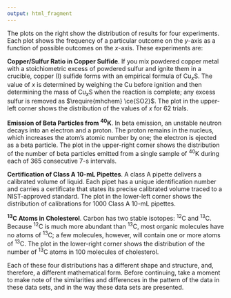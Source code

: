 ```yaml
---
output: html_fragment
---
```


<!-- The following script makes it possible to use the mhchem -->
<!-- latex package in a .Rmd file and to knit it into an .html file -->
<!-- the font size is scaled to 90% to match text -->

<!-- ```{=html} -->
<!-- <script type="text/x-mathjax-config"> -->
<!--   MathJax.Ajax.config.path["mhchem"] = -->
<!--     "https://cdnjs.cloudflare.com/ajax/libs/mathjax-mhchem/3.3.2"; -->
<!--   MathJax.Hub.Config({ -->
<!--     TeX: { -->
<!--       extensions: ["[mhchem]/mhchem.js"] -->
<!--     } -->
<!--   }); -->
<!--   MathJax.Hub.Config({ -->
<!--     "HTML-CSS": { scale: 90 }, -->
<!--     SVG: { linebreaks: { automatic:true } }, -->
<!--   }); -->
<!--   </script> -->
<!-- ``` -->

<!-- text for introduction -->

The plots on the right show the distribution of results for four experiments. Each plot shows the frequency of a particular outcome on the *y*-axis as a function of possible outcomes on the *x*-axis. These experiments are:

**Copper/Sulfur Ratio in Copper Sulfide**. If you mix powdered copper metal with a stoichiometric excess of powdered sulfur and ignite them in a crucible, copper (I) sulfide forms with an empirical formula of Cu~*x*~S. The value of *x* is determined by weighing the Cu before ignition and then determining the mass of Cu~*x*~S when the reaction is complete; any excess sulfur is removed as $\require{mhchem} \ce{SO2}$. The plot in the upper-left corner shows the distribution of the values of *x* for 62 trials.

**Emission of Beta Particles from ^40^K**. In beta emission, an unstable neutron decays into an electron and a proton. The proton remains in the nucleus, which increases the atom's atomic number by one; the electron is ejected as a beta particle. The plot in the upper-right corner shows the distribution of the number of beta particles emitted from a single sample of ^40^K during each of 365 consecutive 7-s intervals.

**Certification of Class A 10-mL Pipettes**. A class A pipette delivers a calibrated volume of liquid. Each pipet has a unique identification number and carries a certificate that states its precise calibrated volume traced to a NIST-approved standard. The plot in the lower-left corner shows the distribution of calibrations for 1000 Class A 10-mL pipettes.

^**13**^**C Atoms in Cholesterol**. Carbon has two stable isotopes: ^12^C and ^13^C. Because ^12^C is much more abundant than ^13^C, most organic molecules have no atoms of ^13^C; a few molecules, however, will contain one or more atoms of ^13^C. The plot in the lower-right corner shows the distribution of the number of ^13^C atoms in 100 molecules of cholesterol.

Each of these four distributions has a different shape and structure, and, therefore, a different mathematical form. Before continuing, take a moment to make note of the similarities and differences in the pattern of the data in these data sets, and in the way these data sets are presented.

